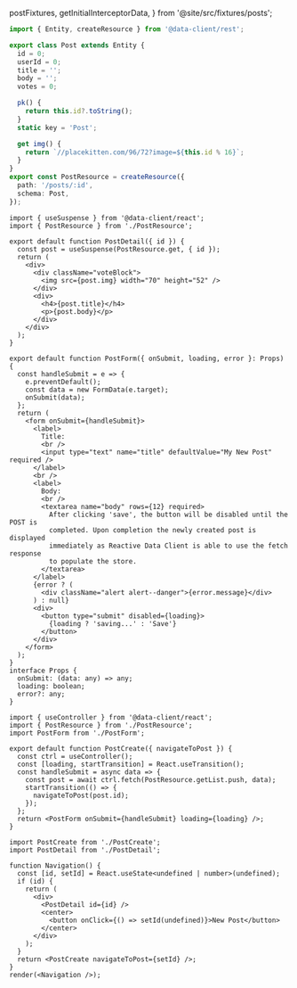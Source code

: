   postFixtures,
  getInitialInterceptorData,
} from '@site/src/fixtures/posts';

<HooksPlayground fixtures={postFixtures} getInitialInterceptorData={getInitialInterceptorData} row>

```ts title="PostResource" collapsed
import { Entity, createResource } from '@data-client/rest';

export class Post extends Entity {
  id = 0;
  userId = 0;
  title = '';
  body = '';
  votes = 0;

  pk() {
    return this.id?.toString();
  }
  static key = 'Post';

  get img() {
    return `//placekitten.com/96/72?image=${this.id % 16}`;
  }
}
export const PostResource = createResource({
  path: '/posts/:id',
  schema: Post,
});
```

```tsx title="PostDetail" collapsed
import { useSuspense } from '@data-client/react';
import { PostResource } from './PostResource';

export default function PostDetail({ id }) {
  const post = useSuspense(PostResource.get, { id });
  return (
    <div>
      <div className="voteBlock">
        <img src={post.img} width="70" height="52" />
      </div>
      <div>
        <h4>{post.title}</h4>
        <p>{post.body}</p>
      </div>
    </div>
  );
}
```

```tsx title="PostForm" collapsed
export default function PostForm({ onSubmit, loading, error }: Props) {
  const handleSubmit = e => {
    e.preventDefault();
    const data = new FormData(e.target);
    onSubmit(data);
  };
  return (
    <form onSubmit={handleSubmit}>
      <label>
        Title:
        <br />
        <input type="text" name="title" defaultValue="My New Post" required />
      </label>
      <br />
      <label>
        Body:
        <br />
        <textarea name="body" rows={12} required>
          After clicking 'save', the button will be disabled until the POST is
          completed. Upon completion the newly created post is displayed
          immediately as Reactive Data Client is able to use the fetch response
          to populate the store.
        </textarea>
      </label>
      {error ? (
        <div className="alert alert--danger">{error.message}</div>
      ) : null}
      <div>
        <button type="submit" disabled={loading}>
          {loading ? 'saving...' : 'Save'}
        </button>
      </div>
    </form>
  );
}
interface Props {
  onSubmit: (data: any) => any;
  loading: boolean;
  error?: any;
}
```

```tsx title="PostCreate" {8}
import { useController } from '@data-client/react';
import { PostResource } from './PostResource';
import PostForm from './PostForm';

export default function PostCreate({ navigateToPost }) {
  const ctrl = useController();
  const [loading, startTransition] = React.useTransition();
  const handleSubmit = async data => {
    const post = await ctrl.fetch(PostResource.getList.push, data);
    startTransition(() => {
      navigateToPost(post.id);
    });
  };
  return <PostForm onSubmit={handleSubmit} loading={loading} />;
}
```

```tsx title="Navigation" collapsed
import PostCreate from './PostCreate';
import PostDetail from './PostDetail';

function Navigation() {
  const [id, setId] = React.useState<undefined | number>(undefined);
  if (id) {
    return (
      <div>
        <PostDetail id={id} />
        <center>
          <button onClick={() => setId(undefined)}>New Post</button>
        </center>
      </div>
    );
  }
  return <PostCreate navigateToPost={setId} />;
}
render(<Navigation />);
```

</HooksPlayground>
